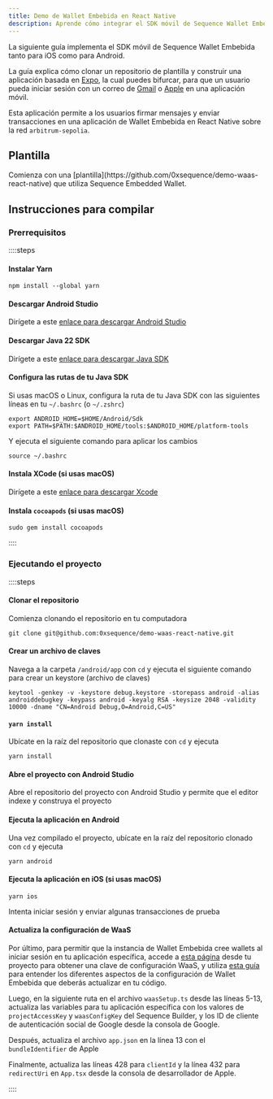 ```yaml
---
title: Demo de Wallet Embebida en React Native
description: Aprende cómo integrar el SDK móvil de Sequence Wallet Embebida en una aplicación React Native para iOS y Android.
---
```


La siguiente guía implementa el SDK móvil de Sequence Wallet Embebida tanto para iOS como para Android.

La guía explica cómo clonar un repositorio de plantilla y construir una aplicación basada en [Expo](https://expo.dev/), la cual puedes bifurcar, para que un usuario pueda iniciar sesión con un correo de [Gmail](https://console.cloud.google.com/) o [Apple](https://developer.apple.com/) en una aplicación móvil.

Esta aplicación permite a los usuarios firmar mensajes y enviar transacciones en una aplicación de Wallet Embebida en React Native sobre la red `arbitrum-sepolia`.

## Plantilla

<Note>
  Comienza con una [plantilla](https://github.com/0xsequence/demo-waas-react-native) que utiliza Sequence Embedded Wallet.
</Note>

## Instrucciones para compilar

### Prerrequisitos
::::steps

#### Instalar Yarn

```shell
npm install --global yarn
```

#### Descargar Android Studio
Dirígete a este [enlace para descargar Android Studio](https://developer.android.com/studio)

#### Descargar Java 22 SDK
Dirígete a este [enlace para descargar Java SDK](https://www.oracle.com/java/technologies/downloads/)

#### Configura las rutas de tu Java SDK
Si usas macOS o Linux, configura la ruta de tu Java SDK con las siguientes líneas en tu `~/.bashrc` (o `~/.zshrc`)

```shell
export ANDROID_HOME=$HOME/Android/Sdk
export PATH=$PATH:$ANDROID_HOME/tools:$ANDROID_HOME/platform-tools
```

Y ejecuta el siguiente comando para aplicar los cambios

```shell
source ~/.bashrc
```

#### Instala XCode (si usas macOS)
Dirígete a este [enlace para descargar Xcode](https://developer.apple.com/xcode/)

#### Instala `cocoapods` (si usas macOS)

```
sudo gem install cocoapods
```

::::

### Ejecutando el proyecto
::::steps

#### Clonar el repositorio
Comienza clonando el repositorio en tu computadora

```shell
git clone git@github.com:0xsequence/demo-waas-react-native.git
```

#### Crear un archivo de claves
Navega a la carpeta `/android/app` con `cd` y ejecuta el siguiente comando para crear un keystore (archivo de claves)

```
keytool -genkey -v -keystore debug.keystore -storepass android -alias androiddebugkey -keypass android -keyalg RSA -keysize 2048 -validity 10000 -dname "CN=Android Debug,O=Android,C=US"
```

#### `yarn install`
Ubícate en la raíz del repositorio que clonaste con `cd` y ejecuta

```shell
yarn install
```

#### Abre el proyecto con Android Studio
Abre el repositorio del proyecto con Android Studio y permite que el editor indexe y construya el proyecto

#### Ejecuta la aplicación en Android
Una vez compilado el proyecto, ubícate en la raíz del repositorio clonado con `cd` y ejecuta

```shell
yarn android
```

#### Ejecuta la aplicación en iOS (si usas macOS)

```shell
yarn ios 
```

Intenta iniciar sesión y enviar algunas transacciones de prueba

#### Actualiza la configuración de WaaS
Por último, para permitir que la instancia de Wallet Embebida cree wallets al iniciar sesión en tu aplicación específica, accede a [esta página](https://sequence.build/project/default/wallet/embedded-wallet) desde tu proyecto para obtener una clave de configuración WaaS, y utiliza [esta guía](/solutions/builder/embedded-wallet) para entender los diferentes aspectos de la configuración de Wallet Embebida que deberás actualizar en tu código.

Luego, en la siguiente ruta en el archivo `waasSetup.ts` desde las líneas 5-13, actualiza las variables para tu aplicación específica con los valores de `projectAccessKey` y `waasConfigKey` del Sequence Builder, y los ID de cliente de autenticación social de Google desde la consola de Google.

Después, actualiza el archivo `app.json` en la línea 13 con el `bundleIdentifier` de Apple

Finalmente, actualiza las líneas 428 para `clientId` y la línea 432 para `redirectUri` en `App.tsx` desde la consola de desarrollador de Apple.

::::